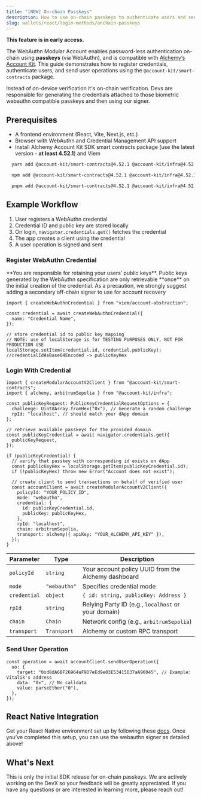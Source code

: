 ```yaml
---
title: "[NEW] On-chain Passkeys"
description: How to use on-chain passkeys to authenticate users and send user operations
slug: wallets/react/login-methods/onchain-passkeys
---
```


<Warning>**This feature is in early access.**</Warning>

The WebAuthn Modular Account enables password-less authentication on-chain using **passkeys** (via WebAuthn), and is compatible with [Alchemy’s Account Kit](/wallets). This guide demonstrates how to register credentials, authenticate users, and send user operations using the `@account-kit/smart-contracts` package.

Instead of on-device verification it's on-chain verification. Devs are responsible for generating the credentials attached to those biometric webauthn compatible passkeys and then using our signer.

## Prerequisites

- A frontend environment (React, Vite, Next.js, etc.)
- Browser with WebAuthn and Credential Management API support
- Install Alchemy Account Kit SDK smart contracts package (use the latest version - **at least 4.52.1**) and Viem

<CodeBlocks>

```bash yarn
  yarn add @account-kit/smart-contracts@4.52.1 @account-kit/infra@4.52.1 viem
```

```bash npm
  npm add @account-kit/smart-contracts@4.52.1 @account-kit/infra@4.52.1 viem
```

```bash pnpm
  pnpm add @account-kit/smart-contracts@4.52.1 @account-kit/infra@4.52.1 viem
```

</CodeBlocks>

## Example Workflow

1. User registers a WebAuthn credential
2. Credential ID and public key are stored locally
3. On login, `navigator.credentials.get()` fetches the credential
4. The app creates a client using the credential
5. A user operation is signed and sent

### Register WebAuthn Credential

<Warning>
  **You are responsible for retaining your users’ public keys**. Public keys
  generated by the WebAuthn specification are only retrievable **once** on the
  initial creation of the credential. As a precaution, we strongly suggest
  adding a secondary off-chain signer to use for account recovery
</Warning>

```tsx twoslash
import { createWebAuthnCredential } from "viem/account-abstraction";

const credential = await createWebAuthnCredential({
  name: "Credential Name",
});

// store credential id to public key mapping
// NOTE: use of localStorage is for TESTING PURPOSES ONLY, NOT FOR PRODUCTION USE
localStorage.setItem(credential.id, credential.publicKey); //credentialIdAsBase64Encoded -> publicKeyHex
```

### Login With Credential

```tsx twoslash
import { createModularAccountV2Client } from "@account-kit/smart-contracts";
import { alchemy, arbitrumSepolia } from "@account-kit/infra";

const publicKeyRequest: PublicKeyCredentialRequestOptions = {
  challenge: Uint8Array.fromHex("0x"), // Generate a random challenge
  rpId: "localhost", // should match your dApp domain
};

// retrieve available passkeys for the provided domain
const publicKeyCredential = await navigator.credentials.get({
  publicKeyRequest,
});

if (publicKeyCredential) {
  // verify that passkey with corresponding id exists on dApp
  const publicKeyHex = localStorage.getItem(publicKeyCredential.id);
  if (!publicKeyHex) throw new Error("Account does not exist");

  // create client to send transactions on behalf of verified user
  const accountClient = await createModularAccountV2Client({
    policyId: "YOUR_POLICY_ID",
    mode: "webauthn",
    credential: {
      id: publicKeyCredential.id,
      publicKey: publicKeyHex,
    },
    rpId: "localhost",
    chain: arbitrumSepolia,
    transport: alchemy({ apiKey: "YOUR_ALCHEMY_API_KEY" }),
  });
}
```

<Accordion title="`createModularAccountV2Client` Parameters">

| Parameter    | Type         | Description                                         |
| ------------ | ------------ | --------------------------------------------------- |
| `policyId`   | `string`     | Your account policy UUID from the Alchemy dashboard |
| `mode`       | `"webauthn"` | Specifies credential mode                           |
| `credential` | `object`     | `{ id: string, publicKey: Address }`                |
| `rpId`       | `string`     | Relying Party ID (e.g., `localhost` or your domain) |
| `chain`      | `Chain`      | Network config (e.g., `arbitrumSepolia`)            |
| `transport`  | `Transport`  | Alchemy or custom RPC transport                     |

</Accordion>

### Send User Operation

```tsx
const operation = await accountClient.sendUserOperation({
  uo: {
    target: "0xd8dA6BF26964aF9D7eEd9e03E53415D37aA96045", // Example: Vitalik's address
    data: "0x", // No calldata
    value: parseEther("0"),
  },
});
```

## React Native Integration

Get your React Native environment set up by following these [docs](/wallets/react-native/overview). Once you’ve completed this setup, you can use the webauthn signer as detailed above!

## What's Next

This is only the initial SDK release for on-chain passkeys. We are actively working on the DevX so your feedback will be greatly appreciated. If you have any questions or are interested in learning more, please reach out!
